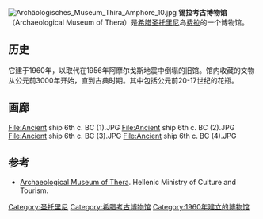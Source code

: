 {{Coord|36.4202|N|25.4309|E|display=title}}
[[File:Archäologisches_Museum_Thira_Amphore_10.jpg|thumb]]
'''锡拉考古博物馆'''（Archaeological Museum of Thera）是[[希腊|希腊]][[圣托里尼|圣托里尼]]岛[[费拉|费拉]]的一个博物馆。

==历史==
它建于1960年，以取代在1956年阿摩尔戈斯地震中倒塌的旧馆。馆内收藏的文物从公元前3000年开始，直到古典时期。其中包括公元前20-17世纪的花瓶。

==画廊==
<gallery caption="公元前6世纪的古船" mode=packed heights=60px>
File:Ancient ship 6th c. BC (1).JPG
File:Ancient ship 6th c. BC (2).JPG
File:Ancient ship 6th c. BC (3).JPG
File:Ancient ship 6th c. BC (4).JPG
</gallery>

==参考==
*[https://web.archive.org/web/20100929132028/http://odysseus.culture.gr/h/1/eh151.jsp?obj_id=3400 Archaeological Museum of Thera]. Hellenic Ministry of Culture and Tourism.

[[Category:圣托里尼|Category:圣托里尼]]
[[Category:希腊考古博物馆|Category:希腊考古博物馆]]
[[Category:1960年建立的博物馆|Category:1960年建立的博物馆]]
